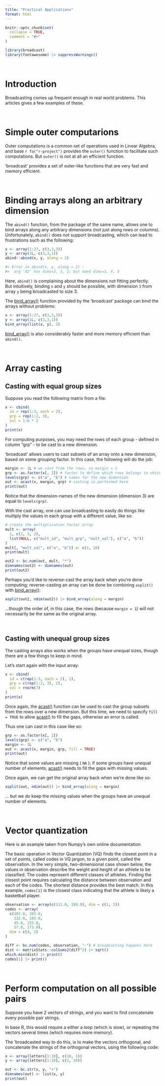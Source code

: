 ```yaml
---
title: "Practical Applications"
format: html
---
```


```r
knitr::opts_chunk$set(
  collapse = TRUE,
  comment = "#>"
)
```

```r
library(broadcast)
library(fontawesome) |> suppressWarnings()
```


&nbsp;

# Introduction

Broadcasting comes up frequent enough in real world problems. This articles gives a few examples of these.

&nbsp;

# Simple outer computarions

Outer computations is a common set of operations used in Linear Algebra, and base `r fa("r-project")` provides the `outer()` function to facilitate such computations. But `outer()` is not at all an efficient function.

'broadcast' provides a set of outer-like functions that are very fast and memory efficient.


&nbsp;

# Binding arrays along an arbitrary dimension

The `abind()` function, from the package of the same name, allows one to bind arrays along any arbitrary dimensions (not just along rows or columns).  
Unfortunately, `abind()` does not support broadcasting, which can lead to frustrations such as the following:

```r
x <- array(1:27, c(3,3,3))
y <- array(1L, c(3,3,1))
abind::abind(x, y, along = 2)

#> Error in abind(x, y, along = 2) : 
#>  arg 'X2' has dims=3, 3, 1; but need dims=3, X, 3
```

Here, `abind()` is complaining about the dimensions not fitting perfectly.  
But intuitively, binding `x` and `y` should be possible, with dimension `3` from array `y` being broadcasted to size 3.

The [bind_array()](/man/bind.qmd) function provided by the 'broadcast' package can bind the arrays without problems:

```r
x <- array(1:27, c(3,3,3))
y <- array(1L, c(3,3,1))
bind_array(list(x, y), 2)
```

[bind_array()](/man/bind.qmd) is also considerably faster and more memory efficient than `abind()`.

&nbsp;

# Array casting

## Casting with equal group sizes

Suppose you read the following matrix from a file:

```r
x <- cbind(
  id = rep(1:3, each = 2),
  grp = rep(1:2, 3),
  val = 1:6 * 2
)
print(x)
```

For computing purposes, you may need the rows of each group - defined in column "grp" - to be cast to a new dimension.

'broadcast' allows users to cast subsets of an array onto a new dimension, based on some grouping factor.
In this case, the following will do the job:

```r
margin <- 1L # we cast from the rows, so margin = 1
grp <- as.factor(x[, 2]) # factor to define which rows belongs to which group
levels(grp) <- c("a", "b") # names for the new dimension
out <- acast(x, margin, grp) # casting is performed here
print(out)
```

Notice that the dimension-names of the new dimension (dimension 3) are equal to `levels(grp)`.

With the cast array, one can use broadcasting to easily do things like multiply the values in each group with a different value, like so:

```r

# create the multiplication factor array
mult <- array(
  1, c(1, 3, 2),
  list(NULL, c("mult_id", "mult_grp", "mult_val"), c("a", "b"))
)
mult[, "mult_val", c("a", "b")] <- c(2, 10)
print(mult)

out2 <- bc.num(out, mult, "*")
dimnames(out2) <- dimnames(out)
print(out2)

```


Perhaps you'd like to reverse-cast the array back when you're done computing; reverse-casting an array can be done be combining `asplit()` with [bind_array()](/man/bind.qmd):

```r
asplit(out2, ndim(out2)) |> bind_array(along = margin)
```

...though the order of, in this case, the rows (because `margin = 1`) will not necessarily be the same as the original array.


&nbsp;


## Casting with unequal group sizes

The casting arrays also works when the groups have unequal sizes, though there are a few things to keep in mind.

Let's start again with the input array:

```r
x <- cbind(
  id = c(rep(1:3, each = 2), 1),
  grp = c(rep(1:2, 3), 2),
  val = rnorm(7)
)
print(x)
```

Once again, the [acast()](/man/acast.qmd) function can be used to cast the group subsets from the rows over a new dimension. But this time, we need to specify `fill = TRUE` to allow [acast()](/man/acast.qmd) to fill the gaps, otherwise an error is called.

Thus one can cast in this case like so:

```r
grp <- as.factor(x[, 2])
levels(grp) <- c("a", "b")
margin <- 1L
out <- acast(x, margin, grp, fill = TRUE)
print(out)
```

Notice that some values are missing ( `NA` ); if some groups have unequal number of elements, [acast()](/man/acast.qmd) needs to fill the gaps with missing values.

Once again, we can get the original array back when we're done like so:

```r
asplit(out, ndim(out)) |> bind_array(along = margin)
```

... but we do keep the missing values when the groups have an unequal number of elements.


&nbsp;

# Vector quantization

Here is an example taken from Numpy's own online documentation.

The basic operation in Vector Quantization (VQ) finds the closest point in a set of points, called codes in VQ jargon, to a given point, called the observation. In the very simple, two-dimensional case shown below, the values in observation describe the weight and height of an athlete to be classified. The codes represent different classes of athletes. Finding the closest point requires calculating the distance between observation and each of the codes. The shortest distance provides the best match. In this example, `codes[1]` is the closest class indicating that the athlete is likely a basketball player.

```r

observation <- array(c(111.0, 188.0), dim = c(1, 2))
codes <- array(
  c(102.0, 203.0,
    132.0, 193.0,
    45.0, 155.0,
    57.0, 173.0),
  dim = c(4, 2)
)

diff <- bc.num(codes, observation, "-") # broadcasting happens here
dist <- matrixStats::colSums2(diff^2) |> sqrt()
which.min(dist) |> print()
codes[1] |> print()

```


&nbsp;


# Perform computation on all possible pairs

Suppose you have 2 vectors of strings, and you want to find concatenate every possible pair strings.

In base R, this would require a either a loop (which is slow), or repeating the vectors several times (which requires more memory).

The 'broadcasted way to do this, is to make the vectors orthogonal, and concatenate the strings of the orthogonal vectors, using the following code:

```r
x <- array(letters[1:10], c(10, 1))
y <- array(letters[1:10], c(1, 10))

out <- bc.str(x, y, "+")
dimnames(out) <- list(x, y)
print(out)

```


&nbsp;








&nbsp;
&nbsp;
